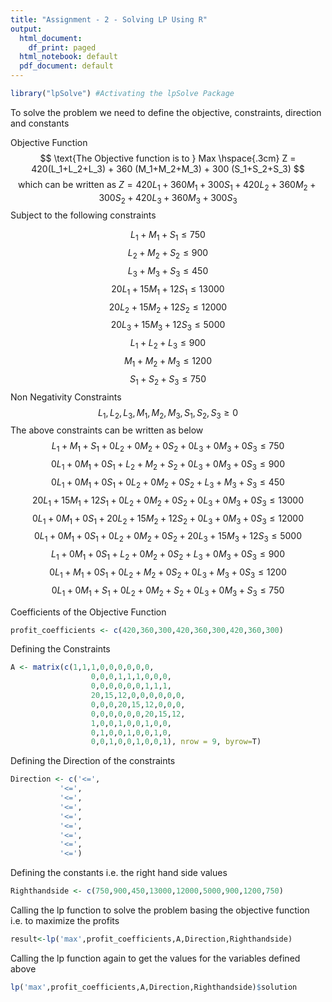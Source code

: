 ---
title: "Assignment - 2 - Solving LP Using R"
output:
  html_document:
    df_print: paged
  html_notebook: default
  pdf_document: default
---

```{r}

library("lpSolve") #Activating the lpSolve Package
```

To solve the problem we need to define the objective, constraints, direction and constants

Objective Function
$$ \text{The Objective function is to } Max \hspace{.3cm} Z =  420(L_1+L_2+L_3) + 360 (M_1+M_2+M_3) + 300 (S_1+S_2+S_3) $$
$$ \text {which can be written as } Z = 420L_1+360M_1+300S_1+420L_2+360M_2+300S_2+420L_3+360M_3+300S_3$$
Subject to the following constraints

$$ L_1+M_1+S_1 \le 750 $$
$$ L_2+M_2+S_2 \le 900 $$
$$ L_3+M_3+S_3 \le 450 $$
$$ 20L_1+15M_1+12S_1 \le 13000 $$
$$ 20L_2+15M_2+12S_2 \le 12000 $$
$$ 20L_3+15M_3+12S_3 \le 5000 $$
$$ L_1+L_2+L_3 \le 900 $$
$$ M_1+M_2+M_3 \le 1200 $$
$$ S_1+S_2+S_3 \le 750 $$
Non Negativity Constraints
$$ L_1,L_2,L_3,M_1,M_2,M_3,S_1,S_2,S_3 \ge 0 $$
The above constraints can be written as below
$$ L_1+M_1+S_1+0L_2+0M_2+0S_2+0L_3+0M_3+0S_3 \le 750       $$
$$ 0L_1+0M_1+0S_1+L_2+M_2+S_2+0L_3+0M_3+0S_3 \le 900$$
$$ 0L_1+0M_1+0S_1+0L_2+0M_2+0S_2+L_3+M_3+S_3 \le 450$$
$$ 20L_1+15M_1+12S_1+0L_2+0M_2+0S_2+0L_3+0M_3+0S_3 \le 13000 $$
$$ 0L_1+0M_1+0S_1+20L_2+15M_2+12S_2+0L_3+0M_3+0S_3 \le 12000 $$
$$0L_1+0M_1+0S_1+0L_2+0M_2+0S_2+20L_3+15M_3+12S_3 \le 5000 $$
$$L_1+0M_1+0S_1+L_2+0M_2+0S_2+L_3+0M_3+0S_3 \le 900$$
$$0L_1+M_1+0S_1+0L_2+M_2+0S_2+0L_3+M_3+0S_3 \le 1200$$
$$0L_1+0M_1+S_1+0L_2+0M_2+S_2+0L_3+0M_3+S_3 \le 750$$

Coefficients of the Objective Function  
```{r}
profit_coefficients <- c(420,360,300,420,360,300,420,360,300)
```

Defining the Constraints
```{r}
A <- matrix(c(1,1,1,0,0,0,0,0,0,
                  0,0,0,1,1,1,0,0,0,
                  0,0,0,0,0,0,1,1,1,
                  20,15,12,0,0,0,0,0,0,
                  0,0,0,20,15,12,0,0,0,
                  0,0,0,0,0,0,20,15,12,
                  1,0,0,1,0,0,1,0,0,
                  0,1,0,0,1,0,0,1,0,
                  0,0,1,0,0,1,0,0,1), nrow = 9, byrow=T)
```

Defining the Direction of the constraints 
```{r}
Direction <- c('<=',
           '<=',
           '<=',
           '<=',
           '<=',
           '<=',
           '<=',
           '<=',
           '<=')
```

Defining the constants i.e. the right hand side values
```{r}
Righthandside <- c(750,900,450,13000,12000,5000,900,1200,750)
```

Calling the lp function to solve the problem basing the objective function i.e. to maximize the profits
```{r}
result<-lp('max',profit_coefficients,A,Direction,Righthandside)
```

Calling the lp function again to get the values for the variables defined above
```{r}
lp('max',profit_coefficients,A,Direction,Righthandside)$solution
```
